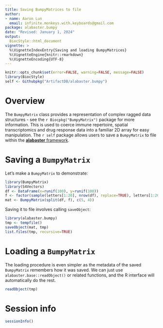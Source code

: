 ```yaml
---
title: Saving BumpyMatrices to file
author:
- name: Aaron Lun
  email: infinite.monkeys.with.keyboards@gmail.com
package: alabaster.bumpy 
date: "Revised: January 1, 2024"
output:
  BiocStyle::html_document
vignette: >
  %\VignetteIndexEntry{Saving and loading BumpyMatrices}
  %\VignetteEngine{knitr::rmarkdown}
  %\VignetteEncoding{UTF-8}
---
```


```r
knitr::opts_chunk$set(error=FALSE, warning=FALSE, message=FALSE)
library(BiocStyle)
self <- Githubpkg("ArtifactDB/alabaster.bumpy")
```

# Overview

The `BumpyMatrix` class provides a representation of complex ragged data structures - see the `r Biocpkg("BumpyMatrix")` package for more information.
This is used to coerce immune repertoire, spatial transcriptomics and drug response data into a familiar 2D array for easy manipulation.
The `r self` package allows users to save a `BumpyMatrix` to file within the [**alabaster** framework](https://github.com/ArtifactDB/alabaster.base).

# Saving a `BumpyMatrix`

Let's make a `BumpyMatrix` to demonstrate:

```r
library(BumpyMatrix)
library(S4Vectors)
df <- DataFrame(x=runif(100), y=runif(100))
f <- factor(sample(letters[1:20], nrow(df), replace=TRUE), letters[1:20])
mat <- BumpyMatrix(split(df, f), c(5, 4))
```

Saving it to file involves calling `saveObject`:

```r
library(alabaster.bumpy)
tmp <- tempfile()
saveObject(mat, tmp)
list.files(tmp, recursive=TRUE)
```

# Loading a `BumpyMatrix`

The loading procedure is even simpler as the metadata of the saved `BumpyMatrix` remembers how it was saved.
We can just use `alabaster.base::readObject()` or related functions, and the R interface will automatically do the rest.

```r
readObject(tmp)
```

# Session info {-}

```r
sessionInfo()
```
